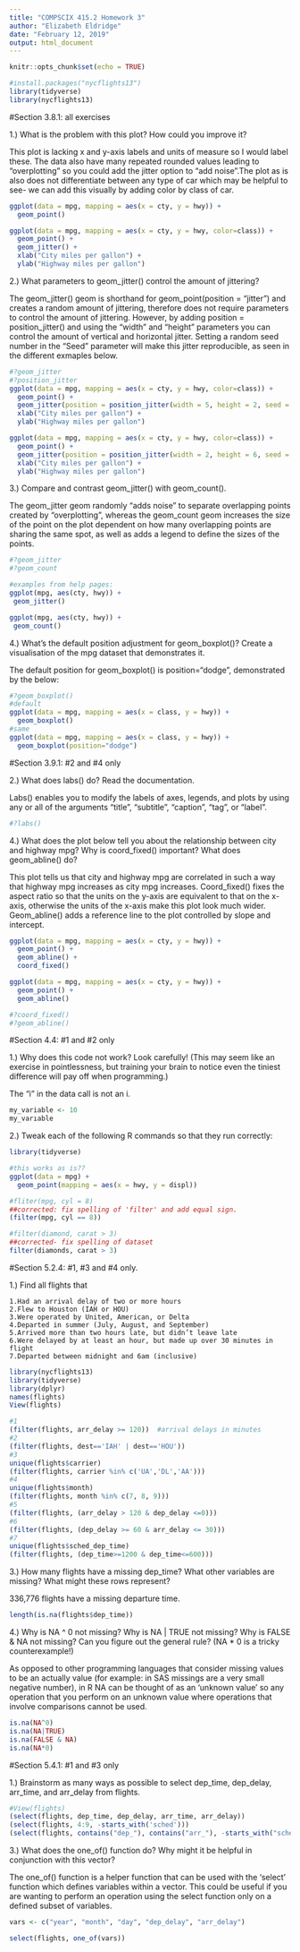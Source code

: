 ```yaml
---
title: "COMPSCIX 415.2 Homework 3"
author: "Elizabeth Eldridge"
date: "February 12, 2019"
output: html_document
---
```


```r
knitr::opts_chunk$set(echo = TRUE)
```

```r
#install.packages("nycflights13")
library(tidyverse)
library(nycflights13)


```

#Section 3.8.1: all exercises

1.) What is the problem with this plot? How could you improve it?

This plot is lacking x and y-axis labels and units of measure so I would label these. 
The data also have many repeated rounded values leading to "overplotting" so you could add the jitter option to "add noise".The plot as is also does not differentiate between any type of car which may be helpful to see- we can add this visually by adding color by class of car.

```r

ggplot(data = mpg, mapping = aes(x = cty, y = hwy)) + 
  geom_point()

ggplot(data = mpg, mapping = aes(x = cty, y = hwy, color=class)) + 
  geom_point() +
  geom_jitter() +
  xlab("City miles per gallon") +
  ylab("Highway miles per gallon")
```

2.) What parameters to geom_jitter() control the amount of jittering?

The geom_jitter() geom is shorthand for geom_point(position = "jitter") and creates a random amount of jittering,
therefore does not require parameters to control the amount of jittering. However, by adding position = position_jitter() and 
using the "width" and "height" parameters you can control the amount of vertical and horizontal jitter. Setting a random seed
number in the "Seed" parameter will make this jitter reproducible, as seen in the different exmaples below.

```r
#?geom_jitter
#?position_jitter
ggplot(data = mpg, mapping = aes(x = cty, y = hwy, color=class)) + 
  geom_point() +
  geom_jitter(position = position_jitter(width = 5, height = 2, seed = 4576)) +
  xlab("City miles per gallon") +
  ylab("Highway miles per gallon") 

ggplot(data = mpg, mapping = aes(x = cty, y = hwy, color=class)) + 
  geom_point() +
  geom_jitter(position = position_jitter(width = 2, height = 6, seed = 4575)) +
  xlab("City miles per gallon") +
  ylab("Highway miles per gallon") 

```

3.) Compare and contrast geom_jitter() with geom_count().

The geom_jitter geom randomly "adds noise" to separate overlapping points created by "overplotting", whereas the geom_count geom
increases the size of the point on the plot dependent on how many overlapping points are sharing the same spot, as well as adds
a legend to define the sizes of the points.

```r
#?geom_jitter
#?geom_count

#examples from help pages:
ggplot(mpg, aes(cty, hwy)) +
 geom_jitter()

ggplot(mpg, aes(cty, hwy)) +
 geom_count()

```

4.) What’s the default position adjustment for geom_boxplot()? Create a visualisation of the mpg dataset that demonstrates it.

The default position for geom_boxplot() is position="dodge", demonstrated by the below:

```r
#?geom_boxplot()
#default
ggplot(data = mpg, mapping = aes(x = class, y = hwy)) + 
  geom_boxplot()
#same
ggplot(data = mpg, mapping = aes(x = class, y = hwy)) + 
  geom_boxplot(position="dodge")

```

#Section 3.9.1: #2 and #4 only

2.) What does labs() do? Read the documentation.

Labs() enables you to modify the labels of axes, legends, and plots by using any or all of the 
arguments "title", "subtitle", "caption", "tag", or "label".

```r
#?labs()
```

4.) What does the plot below tell you about the relationship between city and highway mpg? Why is coord_fixed() important? What does geom_abline() do?

This plot tells us that city and highway mpg are correlated in such a way that highway mpg increases
as city mpg increases. Coord_fixed() fixes the aspect ratio so that the units on the y-axis are
equivalent to that on the x-axis, otherwise the units of the x-axis make this plot look much wider.
Geom_abline() adds a reference line to the plot controlled by slope and intercept.


```r
ggplot(data = mpg, mapping = aes(x = cty, y = hwy)) +
  geom_point() + 
  geom_abline() +
  coord_fixed()

ggplot(data = mpg, mapping = aes(x = cty, y = hwy)) +
  geom_point() + 
  geom_abline()

#?coord_fixed()
#?geom_abline()
```


#Section 4.4: #1 and #2 only

1.) Why does this code not work?
    Look carefully! (This may seem like an exercise in pointlessness, but training        your brain to notice even the tiniest difference will pay off when programming.)
    
The "i" in the data call is not an i.

```r
my_variable <- 10
my_varıable

```

2.) Tweak each of the following R commands so that they run correctly:

```r
library(tidyverse)

#this works as is??
ggplot(data = mpg) + 
  geom_point(mapping = aes(x = hwy, y = displ)) 

#fliter(mpg, cyl = 8)
##corrected: fix spelling of 'filter' and add equal sign.
(filter(mpg, cyl == 8))

#filter(diamond, carat > 3)
##corrected- fix spelling of dataset
filter(diamonds, carat > 3)

```


#Section 5.2.4: #1, #3 and #4 only.

1.) Find all flights that

    1.Had an arrival delay of two or more hours
    2.Flew to Houston (IAH or HOU)
    3.Were operated by United, American, or Delta
    4.Departed in summer (July, August, and September)
    5.Arrived more than two hours late, but didn’t leave late
    6.Were delayed by at least an hour, but made up over 30 minutes in flight
    7.Departed between midnight and 6am (inclusive)
    
```r
library(nycflights13)
library(tidyverse)
library(dplyr)
names(flights)
View(flights)

#1
(filter(flights, arr_delay >= 120))  #arrival delays in minutes
#2
(filter(flights, dest=='IAH' | dest=='HOU'))
#3
unique(flights$carrier)
(filter(flights, carrier %in% c('UA','DL','AA')))
#4
unique(flights$month)
(filter(flights, month %in% c(7, 8, 9)))
#5
(filter(flights, (arr_delay > 120 & dep_delay <=0)))
#6
(filter(flights, (dep_delay >= 60 & arr_delay <= 30)))   
#7
unique(flights$sched_dep_time)
(filter(flights, (dep_time>=1200 & dep_time<=600)))   


```

3.) How many flights have a missing dep_time? What other variables are missing? What might these rows represent?

336,776 flights have a missing departure time.

```r
length(is.na(flights$dep_time))
```

4.) Why is NA ^ 0 not missing? Why is NA | TRUE not missing? Why is FALSE & NA not missing? Can you figure out the general rule? (NA * 0 is a tricky counterexample!)

As opposed to other programming languages that consider missing values to be an actually value (for example: in SAS missings are a very small negative number), in R NA can be thought of as an 'unknown value' so any operation that you perform on an unknown value where operations that involve comparisons cannot be used. 

```r
is.na(NA^0)
is.na(NA|TRUE)
is.na(FALSE & NA)
is.na(NA*0)

```


#Section 5.4.1: #1 and #3 only

1.) Brainstorm as many ways as possible to select dep_time, dep_delay, arr_time, and arr_delay from flights.

```r
#View(flights)
(select(flights, dep_time, dep_delay, arr_time, arr_delay))
(select(flights, 4:9, -starts_with('sched')))
(select(flights, contains("dep_"), contains("arr_"), -starts_with("sched")))

```

3.) What does the one_of() function do? Why might it be helpful in conjunction with this vector?

The one_of() function is a helper function that can be used with the 'select' function which defines variables within a vector. This could be useful if you are wanting to perform an operation using the select function only on a defined subset of variables.

```r
vars <- c("year", "month", "day", "dep_delay", "arr_delay")

select(flights, one_of(vars))
```




